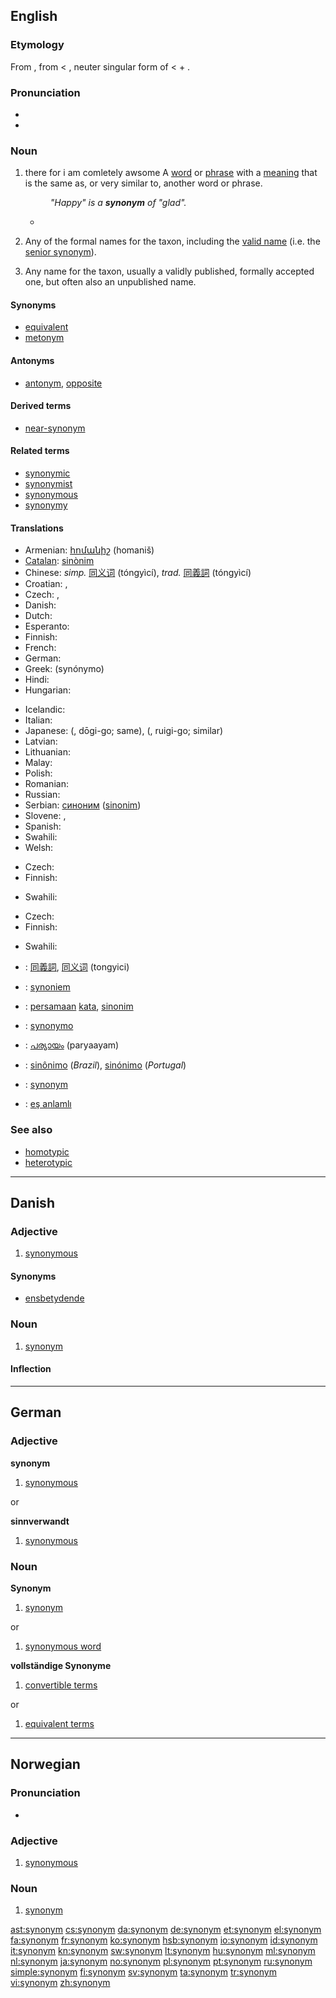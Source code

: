 {{also|Synonym}}
==English==
{{wikipedia}}

===Etymology===
From {{etyl|enm|en}} {{term|sinonyme|lang=enm}}, from {{etyl|la|en}} {{term|synonymum|synōnymum|lang=la}} < {{etyl|grc|en}} {{term|συνώνυμον|tr=sunōnumon|lang=grc}}, neuter singular form of {{term|συνώνυμος||synonymous|tr=sunōnumos|lang=grc}} < {{term|σύν||with|lang=grc}} + {{term|ὄνομα||name|onoma|lang=grc}}.

===Pronunciation===
* {{IPA|/ˈsɪnənɪm/}}
* {{audio|en-us-synonym.ogg|Audio (US)}}

===Noun===
{{en-noun}}

# {{semantics|with respect to a given word or phrase}} there for i am comletely awsome A [[word]] or [[phrase]] with a [[meaning]] that is the same as, or very similar to, another word or phrase.
#: ''"Happy" is a '''synonym''' of "glad".''
#* {{quote-book|passage=The proportion of English words that have an exact '''synonym''' is small.|author=William T. Parry, Edward A. Hacker|title=Aristotelian Logic|year=1991|url=http://books.google.com/books?id=rJceFowdGEAC}}
# {{zoology|with respect to a name for a given taxon}} Any of the formal names for the taxon, including the [[valid name]] (i.e. the [[senior synonym]]).
# {{botany|with respect to a name for a given taxon}} Any name for the taxon, usually a validly published, formally accepted one, but often also an unpublished name.

====Synonyms====
* [[equivalent]]
* [[metonym]]

====Antonyms====
* {{sense|word or phrase with same meaning as another}} [[antonym]], [[opposite]]

====Derived terms====
* [[near-synonym]]

====Related terms====
* [[synonymic]]
* [[synonymist]]
* [[synonymous]]
* [[synonymy]]

====Translations====
{{trans-top|word with same meaning as another}}
* Armenian: [[հոմանիշ]] (homaniš)
* [[Catalan]]: [[sinònim]] {{m}}
* Chinese: ''simp.'' [[同义词]] (tóngyìcí), ''trad.'' [[同義詞]] (tóngyìcí)
* Croatian: {{t-|hr|istoznačnica|f|alt=istòznačnica}}, {{t-|hr|sinonim|m|alt=sinònīm}}
* Czech: {{t+|cs|synonymum|n}},  {{t|cs|slovo souznačné|n}}
* Danish: {{t+|da|synonym|n}}
* Dutch: {{t+|nl|synoniem|n}}
* Esperanto: {{t-|eo|sinonimo|xs=Esperanto}}
* Finnish: {{t+|fi|synonyymi}}
* French: {{t+|fr|synonyme|m}}
* German: {{t+|de|Synonym|n}}
* Greek: {{t+|el|συνώνυμο|n}} (synónymo)
* Hindi: {{t-|hi|पर्याय|m|tr=paryāy|xs=Hindi}}
* Hungarian: {{t+|hu|szinonima}}
{{trans-mid}}
* Icelandic: {{t+|is|samheiti|n}}
* Italian: {{t+|it|sinonimo|m}}
* Japanese: {{Jpan|[[同義語]]}} ({{Jpan|どうぎご}}, dōgi-go; same), {{Jpan|[[類義語]]}} ({{Jpan|るいぎご}}, ruigi-go; similar)
* Latvian: {{t|lv|sinonīms|m|xs=Latvian}}
* Lithuanian: {{t+|lt|sinonimas|m|alt=sinonìmas|xs=Lithuanian}}
* Malay: {{t-|ms|synonim|xs=Malay}}
* Polish: {{t+|pl|synonim|m}}
* Romanian: {{t-|ro|sinonim|n}}
* Russian: {{t+|ru|синоним|m|tr=sinónim}}
* Serbian: [[синоним]] ([[sinonim]]) {{m}}
* Slovene: {{t+|sl|sopomenka|f}}, {{t+|sl|sinonim|m}}
* Spanish: {{t+|es|sinónimo|m}}
* Swahili: {{t+|sw|kisawe|xs=Swahili}}
* Welsh: {{t+|cy|cyfystyr|m|xs=Welsh}}
{{trans-bottom}}

{{trans-top|in zoological nomenclature}}
* Czech: {{t+|cs|synonymum|n}}
* Finnish: {{t+|fi|synonyymi}}
{{trans-mid}}
* Swahili: {{t+|sw|sinonimu|xs=Swahili}}
{{trans-bottom}}

{{trans-top|in botanical nomenclature}}
* Czech: {{t+|cs|synonymum|n}}
* Finnish: {{t+|fi|synonyymi}}
{{trans-mid}}
* Swahili: {{t+|sw|sinonimu|xs=Swahili}}
{{trans-bottom}}

{{checktrans-top}}
* {{ttbc|Chinese}}: [[同義詞]], [[同义词]] (tongyici)
* {{ttbc|Dutch}}: [[synoniem]] {{n}}
* {{ttbc|Indonesian}}: [[sama|persamaan]] [[kata]], [[sinonim]]
* {{ttbc|Interlingua}}: [[synonymo]]
* {{ttbc|Malayalam}}: [[പര്യായം]] (paryaayam)
* {{ttbc|Portuguese}}: [[sinônimo]] (''Brazil''), [[sinónimo]] (''Portugal'')
* {{ttbc|Swedish}}: [[#Swedish|synonym]]
* {{ttbc|Turkish}}: [[eş anlamlı]]
{{trans-bottom}}

===See also===
* [[homotypic]]
* [[heterotypic]]

----

==Danish==

===Adjective===
{{infl|da|adjective|neuter|synonymt|definite and plural|synonyme}}

# [[synonymous]]

====Synonyms====
* [[ensbetydende]]

===Noun===
{{da-noun|et|er}}

# [[synonym#English|synonym]]

====Inflection====
{{da-noun-infl|et|er}}

----

==German==

===Adjective===
'''synonym'''

# [[synonymous]]

or

'''sinnverwandt'''

# [[synonymous]]

===Noun===
'''Synonym''' {{n}}

# [[#English|synonym]]
or
# [[#English|synonymous word]]

'''vollständige Synonyme''' {{p}}

# [[#English|convertible terms]]
or
# [[#English|equivalent terms]]

----

==Norwegian==

===Pronunciation===
* {{audio|No-synonym.ogg|Audio}}

===Adjective===
{{no-adj-1}}

# [[synonymous]]

===Noun===
{{no-noun-n3}}

# [[#English|synonym]]

[[ast:synonym]]
[[cs:synonym]]
[[da:synonym]]
[[de:synonym]]
[[et:synonym]]
[[el:synonym]]
[[fa:synonym]]
[[fr:synonym]]
[[ko:synonym]]
[[hsb:synonym]]
[[io:synonym]]
[[id:synonym]]
[[it:synonym]]
[[kn:synonym]]
[[sw:synonym]]
[[lt:synonym]]
[[hu:synonym]]
[[ml:synonym]]
[[nl:synonym]]
[[ja:synonym]]
[[no:synonym]]
[[pl:synonym]]
[[pt:synonym]]
[[ru:synonym]]
[[simple:synonym]]
[[fi:synonym]]
[[sv:synonym]]
[[ta:synonym]]
[[tr:synonym]]
[[vi:synonym]]
[[zh:synonym]]